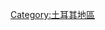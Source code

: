 {{Navbox
|name  = 土耳其地區
|title = [[土耳其地理分區]]
|state    = {{{state|autocollapse}}}
|listclass = hlist
|image = {{flagicon|Turkey|size=36px}}
|list1 = 
* [[愛琴海地區|愛琴海]]
* [[黑海地區|黑海]]
* [[中部安那托利亞地區|中部安那托利亞]]
* [[東部安那托利亞地區|東部安那托利亞]]
* [[馬摩拉地區|-{zh-hans:马尔马拉;zh-hk:馬摩拉;zh-tw:馬摩拉;}-]]
* [[地中海地區 (土耳其)|地中海]]
* [[東南安那托利亞地區|東南安那托利亞]] 
}}<noinclude>
{{collapsible option}}
[[Category:土耳其地區]]

</noinclude>